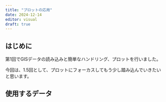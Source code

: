 ```yaml
---
title: "プロットの応用"
date: 2024-12-14
editor: visual
draft: true
---
```


## はじめに

第1回でGISデータの読み込みと簡単なハンドリング、プロットを行いました。

今回は、1.5回として、プロットにフォーカスしてもう少し踏み込んでいきたいと思います。

## 使用するデータ
